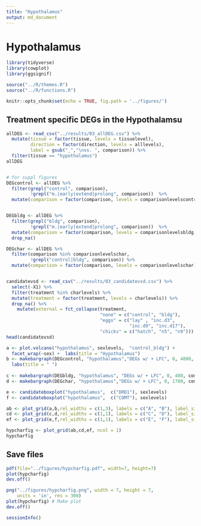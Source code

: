 ```yaml
---
title: "Hypothalamus"
output: md_document
---
```


# Hypothalamus

```r
library(tidyverse)
library(cowplot)
library(ggsignif)

source("../R/themes.R")
source("../R/functions.R")

knitr::opts_chunk$set(echo = TRUE, fig.path = '../figures/')
```

## Treatment specific DEGs in the Hypothalamsu

```r
allDEG <- read_csv("../results/03_allDEG.csv") %>%
  mutate(tissue = factor(tissue, levels = tissuelevel),
         direction = factor(direction, levels = alllevels),
         label = gsub("_","\nvs. ", comparison)) %>%
  filter(tissue == "hypothalamus")
allDEG


# for suppl figures
DEGcontrol <- allDEG %>% 
  filter(grepl("control", comparison),
         !grepl("m.|early|extend|prolong", comparison))  %>%
  mutate(comparison = factor(comparison, levels = comparisonlevelscontrol))


DEGbldg <- allDEG %>% 
  filter(grepl("bldg", comparison),
         !grepl("m.|early|extend|prolong", comparison))  %>%
  mutate(comparison = factor(comparison, levels = comparisonlevelsbldg))  %>%
  drop_na()

DEGchar <- allDEG %>% 
  filter(comparison %in% comparisonlevelschar,
         !grepl("control|bldg", comparison)) %>%
  mutate(comparison = factor(comparison, levels = comparisonlevelschar))


candidatevsd <- read_csv("../results/03_candidatevsd.csv") %>% 
  select(-X1) %>%
  filter(treatment %in% charlevels) %>%
  mutate(treatment = factor(treatment, levels = charlevels)) %>%
  drop_na() %>%
    mutate(external = fct_collapse(treatment, 
                                   "none" = c("control", "bldg"),
                                   "eggs" = c("lay" , "inc.d3", 
                                              "inc.d9", "inc.d17"),
                                   "chicks" = c("hatch", "n5", "n9")))
head(candidatevsd)
```


```r

a <- plot.volcano("hypothalamus", sexlevels,  "control_bldg") + 
  facet_wrap(~sex) +  labs(title = "Hypothalamus") 
b <- makebargraph(DEGcontrol, "hypothalamus","DEGs w/ + LFC", 0, 4800, comparisonlabelscontrol) 
  labs(title = " ") 
  
c <- makebargraph(DEGbldg, "hypothalamus", "DEGs w/ + LFC", 0, 480, comparisonlabelsbldg) 
d <- makebargraph(DEGchar, "hypothalamus","DEGs w/ + LFC", 0, 1700, comparisonlabelscharnobldg) 

e <- candidateboxplot("hypothalamus",  c("DRD1"), sexlevels)
f <- candidateboxplot("hypothalamus",  c("COMT"), sexlevels)

ab <- plot_grid(a,b,rel_widths = c(1,3), labels = c("A", "B"), label_size = 8)
cd <- plot_grid(c,d,rel_widths = c(1,1), labels = c("C", "D"), label_size = 8)
ef <- plot_grid(e,f,rel_widths = c(1,1), labels = c("E", "F"), label_size = 8)

hypcharfig <- plot_grid(ab,cd,ef, ncol = 1)
hypcharfig
```

## Save files

```r
pdf(file="../figures/hypcharfig.pdf", width=7, height=7)
plot(hypcharfig)
dev.off()

png("../figures/hypcharfig.png", width = 7, height = 7, 
    units = 'in', res = 300)
plot(hypcharfig) # Make plot
dev.off()

sessionInfo()
```